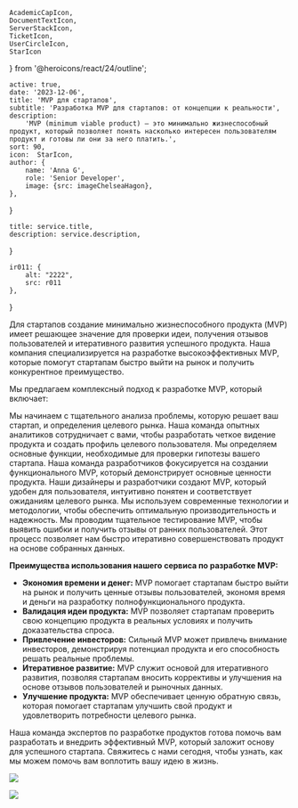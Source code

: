     AcademicCapIcon,
    DocumentTextIcon,
    ServerStackIcon,
    TicketIcon,
    UserCircleIcon,
    StarIcon
} from '@heroicons/react/24/outline';

    active: true,
    date: '2023-12-06',
    title: 'MVP для стартапов',
    subtitle: 'Разработка MVP для стартапов: от концепции к реальности',
    description:
        'MVP (minimum viable product) — это минимально жизнеспособный продукт, который позволяет понять насколько интересен пользователям продукт и готовы ли они за него платить.',
    sort: 90,
    icon:  StarIcon,
    author: {
        name: 'Anna G',
        role: 'Senior Developer',
        image: {src: imageChelseaHagon},
    },
}

    title: service.title,
    description: service.description,
}

    ir011: {
        alt: "2222",
        src: r011
    },
}

[comment]: <> (## Разработка MVP для стартапов: от концепции к реальности)

Для стартапов создание минимально жизнеспособного продукта (MVP) имеет решающее значение для проверки идеи, получения отзывов пользователей и итеративного развития успешного продукта. Наша компания специализируется на разработке высокоэффективных MVP, которые помогут стартапам быстро выйти на рынок и получить конкурентное преимущество.

Мы предлагаем комплексный подход к разработке MVP, который включает:

<FeaturesList title="" className="lg:grid-cols-2">
    <FeatureListItem title="Определение проблемы и целевого рынка" icon={DocumentTextIcon}>
        Мы начинаем с тщательного анализа проблемы, которую решает ваш стартап, и определения целевого рынка. Наша команда опытных аналитиков сотрудничает с вами, чтобы разработать четкое видение продукта и создать профиль целевого пользователя.
    </FeatureListItem>
    <FeatureListItem title="Разработка основных функций" icon={ServerStackIcon}>
        Мы определяем основные функции, необходимые для проверки гипотезы вашего стартапа. Наша команда разработчиков фокусируется на создании функционального MVP, который демонстрирует основные ценности продукта.
    </FeatureListItem>
    <FeatureListItem title="Проектирование и разработка" icon={TicketIcon}>
        Наши дизайнеры и разработчики создают MVP, который удобен для пользователя, интуитивно понятен и соответствует ожиданиям целевого рынка. Мы используем современные технологии и методологии, чтобы обеспечить оптимальную производительность и надежность.
    </FeatureListItem>
    <FeatureListItem title="Тестирование и итерация" icon={AcademicCapIcon}>
        Мы проводим тщательное тестирование MVP, чтобы выявить ошибки и получить отзывы от ранних пользователей. Этот процесс позволяет нам быстро итеративно совершенствовать продукт на основе собранных данных.
    </FeatureListItem>
</FeaturesList>

**Преимущества использования нашего сервиса по разработке MVP:**

* **Экономия времени и денег:** MVP помогает стартапам быстро выйти на рынок и получить ценные отзывы пользователей, экономя время и деньги на разработку полнофункционального продукта.
* **Валидация идеи продукта:** MVP позволяет стартапам проверить свою концепцию продукта в реальных условиях и получить доказательства спроса.
* **Привлечение инвесторов:** Сильный MVP может привлечь внимание инвесторов, демонстрируя потенциал продукта и его способность решать реальные проблемы.
* **Итеративное развитие:** MVP служит основой для итеративного развития, позволяя стартапам вносить коррективы и улучшения на основе отзывов пользователей и рыночных данных.
* **Улучшение продукта:** MVP обеспечивает ценную обратную связь, которая помогает стартапам улучшить свой продукт и удовлетворить потребности целевого рынка.

Наша команда экспертов по разработке продуктов готова помочь вам разработать и внедрить эффективный MVP, который заложит основу для успешного стартапа. Свяжитесь с нами сегодня, чтобы узнать, как мы можем помочь вам воплотить вашу идею в жизнь.

![](./laptop.jpg)

<Principles/>

![](./pilot.jpg)



